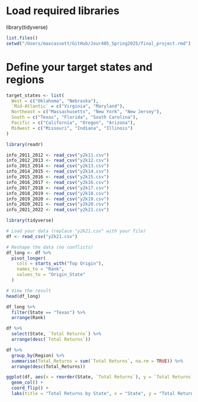 # Load required libraries


library(tidyverse)
```r
list.files()
setwd("/Users/maxcassett/GitHub/Jour405_Spring2025/final_project.rmd")
```

# Define your target states and regions

```r

target_states <- list(
  West = c("Oklahoma", "Nebraska"),
  `Mid-Atlantic` = c("Virginia", "Maryland"),
  Northeast = c("Massachusetts", "New York", "New Jersey"),
  South = c("Texas", "Florida", "South Carolina"),
  Pacific = c("California", "Oregon", "Arizona"),
  Midwest = c("Missouri", "Indiana", "Illinois")
)

```


```r
library(readr)

info_2011_2012 <- read_csv("y2k11.csv")
info_2012_2013 <- read_csv("y2k12.csv")
info_2013_2014 <- read_csv("y2k13.csv")
info_2014_2015 <- read_csv("y2k14.csv")
info_2015_2016 <- read_csv("y2k15.csv")
info_2016_2017 <- read_csv("y2k16.csv")
info_2017_2018 <- read_csv("y2k17.csv")
info_2018_2019 <- read_csv("y2k18.csv")
info_2019_2020 <- read_csv("y2k19.csv")
info_2020_2021 <- read_csv("y2k20.csv")
info_2021_2022 <- read_csv("y2k21.csv")

```


```r
library(tidyverse)

# Load your data (replace "y2k21.csv" with your file)
df <- read_csv("y2k21.csv")

# Reshape the data (no conflicts)
df_long <- df %>%
  pivot_longer(
    cols = starts_with("Top Origin"),
    names_to = "Rank",
    values_to = "Origin_State"
  )

# View the result
head(df_long)

```

```r
df_long %>%
  filter(State == "Texas") %>%
  arrange(Rank)

df %>%
  select(State, `Total Returns`) %>%
  arrange(desc(`Total Returns`))

df %>%
  group_by(Region) %>%
  summarise(Total_Returns = sum(`Total Returns`, na.rm = TRUE)) %>%
  arrange(desc(Total_Returns))

ggplot(df, aes(x = reorder(State, `Total Returns`), y = `Total Returns`, fill = Region)) +
  geom_col() +
  coord_flip() +
  labs(title = "Total Returns by State", x = "State", y = "Total Returns")

```

